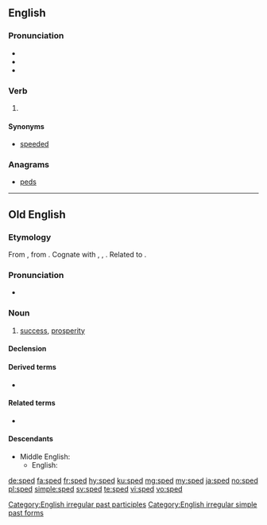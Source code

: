 ==English==

===Pronunciation===
* {{IPA|/spɛd/|lang=en}}<!--, {{SAMPA|/'/}} please fix this-->
* {{audio|En-us-sped.ogg|Audio (US)|lang=en}}
* {{rhymes|ɛd|lang=en}}

===Verb===
{{head|en|verb form}}

# {{en-past of|speed}}

====Synonyms====
* [[speeded]]

===Anagrams===
* [[peds#English|peds]]

[[Category:English irregular past participles]]
[[Category:English irregular simple past forms]]
----

==Old English==

===Etymology===
From {{etyl|gem-pro|ang}} {{m|gem-pro|*spōdiz||prosperity, success}}, from {{etyl|ine-pro|ang}} {{m|ine-pro|*spē-/sphē-||to succeed, turn out well}}.  Cognate with {{etyl|osx|-}} {{m|osx|spōd||success, prosperity}}, {{etyl|nl|-}} {{term|spoed|lang=nl}}, {{etyl|goh|-}} {{term|spuot||success, progress, being|lang=goh}}. Related to {{l|ang|spōwan}}.

===Pronunciation===
* {{IPA|/speːd/|lang=ang}}

===Noun===
{{ang-noun|head=spēd|f}}

# [[success]], [[prosperity]]

====Declension====
{{ang-decl-noun-i-f|sped|alt1=spēd}}

====Derived terms====
* {{l|ang|sc=Latinx|spēdiġ}}

====Related terms====
* {{l|ang|spēdan}}

====Descendants====
* Middle English: {{l|enm|spede}}
** English: {{l|en|speed}}

[[de:sped]]
[[fa:sped]]
[[fr:sped]]
[[hy:sped]]
[[ku:sped]]
[[mg:sped]]
[[my:sped]]
[[ja:sped]]
[[no:sped]]
[[pl:sped]]
[[simple:sped]]
[[sv:sped]]
[[te:sped]]
[[vi:sped]]
[[vo:sped]]